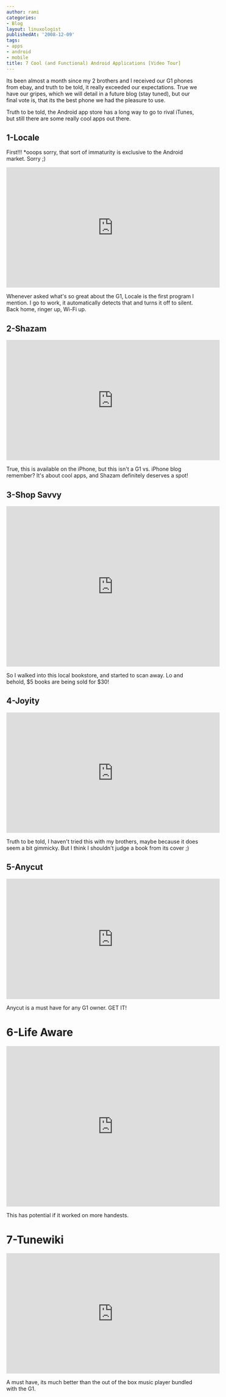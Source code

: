 ```yaml
---
author: rami
categories:
- Blog
layout: linuxologist
publishedAt: '2008-12-09'
tags:
- apps
- android
- mobile
title: 7 Cool (and Functional) Android Applications [Video Tour]
---
```


Its been almost a month since my 2 brothers and I received our G1 phones from ebay, and truth to be told, it really exceeded our expectations. True we have our gripes, which we will detail in a future blog (stay tuned), but our final vote is, that its the best phone we had the pleasure to use.

Truth to be told, the Android app store has a long way to go to rival iTunes, but still there are some really cool apps out there.

## 1-Locale
First!!!
*ooops sorry, that sort of immaturity is exclusive to the Android market. Sorry ;)

<iframe width="560" height="315" src="https://www.youtube-nocookie.com/embed/cyUc3inxwhU?rel=0&amp;showinfo=0" frameborder="0" allowfullscreen></iframe>

Whenever asked what's so great about the G1, Locale is the first program I mention. I go to work, it automatically detects that and turns it off to silent. Back home, ringer up, Wi-Fi up.

## 2-Shazam

<iframe width="560" height="315" src="https://www.youtube-nocookie.com/embed/S2zNcdrqAvk?rel=0&amp;showinfo=0" frameborder="0" allowfullscreen></iframe>

True, this is available on the iPhone, but this isn't a G1 vs. iPhone blog remember? It's about cool apps, and Shazam definitely deserves a spot!

## 3-Shop Savvy

<iframe width="560" height="420" src="https://www.youtube-nocookie.com/embed/8jmWSbqa6Lk?rel=0&amp;showinfo=0" frameborder="0" allowfullscreen></iframe>

So I walked into this local bookstore, and started to scan away. Lo and behold, $5 books are being sold for $30!

## 4-Joyity

<iframe width="560" height="315" src="https://www.youtube-nocookie.com/embed/yqpTM8eBl5Y?rel=0&amp;showinfo=0" frameborder="0" allowfullscreen></iframe>

Truth to be told, I haven't tried this with my brothers, maybe because it does seem a bit gimmicky. But I think I shouldn't judge a book from its cover ;)

## 5-Anycut

<iframe width="560" height="315" src="https://www.youtube-nocookie.com/embed/PVikksgmDNo?rel=0&amp;showinfo=0" frameborder="0" allowfullscreen></iframe>

Anycut is a must have for any G1 owner. GET IT!

# 6-Life Aware

<iframe width="560" height="420" src="https://www.youtube-nocookie.com/embed/Muu3vhHqJuk?rel=0&amp;showinfo=0" frameborder="0" allowfullscreen></iframe>

This has potential if it worked on more handests.

# 7-Tunewiki

<iframe width="560" height="315" src="https://www.youtube-nocookie.com/embed/QoJ0Kn7UmZ4?rel=0&amp;showinfo=0" frameborder="0" allowfullscreen></iframe>

A must have, its much better than the out of the box music player bundled with the G1\.